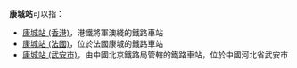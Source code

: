 '''康城站'''可以指：
*[[康城站_(香港)|康城站 (香港)]]，港鐵將軍澳綫的鐵路車站
*[[康城站_(法國)|康城站 (法國)]]，位於法國康城的鐵路車站
*[[康城站_(武安市)|康城站 (武安市)]]，由中國北京鐵路局管轄的鐵路車站，位於中國河北省武安市
{{disambig|Cat=三字車站名消歧義}}